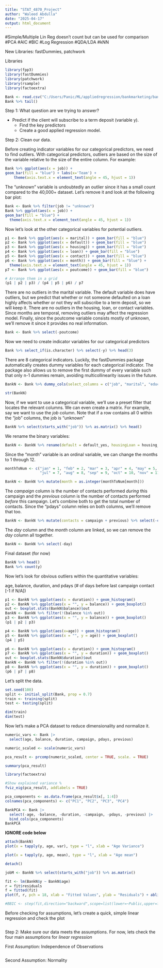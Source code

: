 ---
title: "STAT_4870_Project"
author: "Waleed Abdulla"
date: "2025-04-17"
output: html_document
---

#Simple/Multiple Lin Reg doesn't count but can be used for comparison
#PCA
#AIC
#BIC
#Log Regression
#QDA/LDA
#kNN

New Libraries: fastDummies, patchwork

Libraries
```{r, include=FALSE}
library(fpp3)
library(fastDummies)
library(patchwork)
library(rsample)
library(factoextra)
```


```{r}
Bank <- read.csv("C:/Users/Panic/ML/appliedregression/bankmarketing/bank-full.csv", sep = ";")
Bank %>% tail()
```

Step 1: What question are we trying to answer?

 - Predict if the client will subscribe to a term deposit (variable y).
    - Find the key predictors 
    - Create a good applied regression model.
 
 
Step 2: Clean our data.

Before creating indicator variables for our categorical predictors, we need to find outliers. With categorical predictors, outliers are based on the size of the variable relative to the size of the entire column. For example:
  
```{r}
Bank %>% ggplot(aes(x = job)) +
geom_bar(fill = "blue") + labs(x='Team') +
    theme(axis.text.x = element_text(angle = 45, hjust = 1))
```

The "unknown" variable is undoubtedly an outlier since it has a small count compared to the 40,000+ dataset. Let's remove it and look at the following bar plot:

```{r}
Bank <- Bank %>% filter(job != "unknown")
Bank %>% ggplot(aes(x = job)) +
geom_bar(fill = "blue") + 
  theme(axis.text.x = element_text(angle = 45, hjust = 1))
```

Now let's look at the other categorical variables for potential outliers.

```{r}
p1 <- Bank %>% ggplot(aes(x = marital)) + geom_bar(fill = "blue")
p2 <- Bank %>% ggplot(aes(x = default)) + geom_bar(fill = "blue")
p3 <- Bank %>% ggplot(aes(x = housing)) + geom_bar(fill = "blue")
p4 <- Bank %>% ggplot(aes(x = loan)) + geom_bar(fill = "blue")
p5 <- Bank %>% ggplot(aes(x = contact)) + geom_bar(fill = "blue")
p6 <- Bank %>% ggplot(aes(x = month)) + geom_bar(fill = "blue") + 
  theme(axis.text.x = element_text(angle = 45, hjust = 1))
p7 <- Bank %>% ggplot(aes(x = poutcome)) + geom_bar(fill = "blue")

# Arrange them in a grid
(p1 | p2 | p3) / (p4 | p5 | p6) / p7

```

There are no outliers in the marital variable. The default variable does have outliers, but we predict that whether or not someone defaulted on a loan highly affects whether or not they will subscribe to a term deposit, so we will keep it. There are no outliers in the housing, loan, or contact variables. Since months are temporal, removing outliers may affect the regression model. Finally, since the poutcome variable consists mostly of unknown, we'll remove it since it provides no real information.

```{r}
Bank <- Bank %>% select(-poutcome)
```

Now we need to create indicator variables for our categorical predictors
  
```{r}
Bank %>% select_if(is.character) %>% select(-y) %>% head(3)
```
There are 8 categorical indicators. Luckily, the fastDummies package automatically creates dummy variables for each categorical indicator. The package also allows us to remove the first dummy of every variable such that only n-1 dummies remain, avoiding multicollinearity issues in the future.

```{r}
BankN <- Bank %>% dummy_cols(select_columns = c("job", "marital", "education", "default", "housing", "loan", "contact", "y"), remove_first_dummy = TRUE) %>% select(-c("job", "marital", "education", "default", "housing", "loan", "contact","y")) %>% as.data.frame()

str(BankN)
```

Now, if we want to use a categorical variable, we'll use a preset filter that locates the relevant columns. We can even create a matrix. For example, say we want to use the *job* column. Note that if a row contains all 0 within the "job" columns, the job is "unknown"

```{r}
BankN %>% select(starts_with("job")) %>% as.matrix() %>% head()
```
We rename the binary variables:

```{r}
BankN <- BankN %>% rename(default = default_yes, housingLoan = housing_yes, personalLoan = loan_yes, y = y_yes)
```

Since the "month" variable is an ordinal variable, we can change the months to 1 through 12.

```{r}
monthToNum <- c("jan" = 1, "feb" = 2, "mar" = 3, "apr" = 4, "may" = 5, "jun" = 6,
                "jul" = 7, "aug" = 8, "sep" = 9, "oct" = 10, "nov" = 11, "dec" = 12)

BankN <- BankN %>% mutate(month = as.integer(monthToNum[month]))
```


The *campaign* column is the number of contacts performed *during* this campaign and the *previous* column is the number of contacts performed *before* this campaign. Let's combine both to get the total number of contacts. Since the "pdays" column relies on both columns, we'll remove that too.

```{r}
BankN <- BankN %>% mutate(contacts = campaign + previous) %>% select(-c("campaign","previous", "pdays"))
```

The *day* column and the *month* column are linked, so we can remove the *day* column all together. 

```{r}
BankN <- BankN %>% select(-day)
```

Final dataset (for now)
```{r}
BankN %>% head()
Bank %>% count(y)
```

Now let's look for obvious outliers within the quantitative variables:

age, balance, duration, and pdays (# of days before last campaign contact [-1 if N/A])

```{r}
p1 <- BankN %>% ggplot(aes(x = duration)) + geom_histogram()
p2 <- BankN %>% ggplot(aes(x = "", y = balance)) + geom_boxplot()
out <- boxplot.stats(BankN$balance)$out
BankN <- BankN %>% filter(!(balance %in% out))
p3 <- BankN %>% ggplot(aes(x = "", y = balance)) + geom_boxplot()
(p1 | p2 | p3)

p4 <- BankN %>% ggplot(aes(x=age)) + geom_histogram()
p5 <- BankN %>% ggplot(aes(x = "", y = age)) + geom_boxplot()
(p4 | p5)

p6 <- BankN %>% ggplot(aes(x = duration)) + geom_histogram()
p7 <- BankN %>% ggplot(aes(x = "", y = duration)) + geom_boxplot()
out <- boxplot.stats(BankN$duration)$out
BankN <- BankN %>% filter(!(duration %in% out))
p8 <- BankN %>% ggplot(aes(x = "", y = duration)) + geom_boxplot()
(p6 | p7 | p8)
```

Let's split the data. 

```{r}
set.seed(100)
split <- initial_split(Bank, prop = 0.7)
train <- training(split)
test <- testing(split)

dim(train)
dim(test)
```
Now let's make a PCA dataset to reduce dimensionality and normalize it.

```{r}
numeric_vars <- Bank |>
  select(age, balance, duration, campaign, pdays, previous)

numeric_scaled <- scale(numeric_vars)

pca_result <- prcomp(numeric_scaled, center = TRUE, scale. = TRUE)

summary(pca_result)

library(factoextra)

#Show explained variance %
fviz_eig(pca_result, addlabels = TRUE)

pca_components <- as.data.frame(pca_result$x[, 1:4])
colnames(pca_components) <- c("PC1", "PC2", "PC3", "PC4")

BankPCA <- Bank |>
  select(-age, -balance, -duration, -campaign, -pdays, -previous) |>
  bind_cols(pca_components)
BankPCA

```



**IGNORE code below**

```{r}
attach(BankN)
plot(x = tapply(y, age, var), type = "l", xlab = "Age Variance")

plot(x = tapply(y, age, mean), type = "l", xlab = "Age mean")

detach()
```



```{r}
jobM <- BankN %>% select(starts_with("job")) %>% as.matrix()

```



```{r}
fit <- lm(BankN$y ~ BankN$age)
r = fit$residuals
f = fitted(fit)
plot(f, r, pch = 18, xlab = "Fitted Values", ylab = "Residuals") + abline(h = 0, col = "red", lwd = 2)
```

```{r}
#BBIC <- step(fit,direction="backward",scope=list(lower=~Public,upper=fit), data=X)
```


Before checking for assumptions, let's create a quick, simple linear regression and check the plot

```{r}

```

 
Step 2: Make sure our data meets the assumptions.
  For now, lets check the four main assumptions for *linear regression*
  
  First Assumption: Independence of Observations

```{r}

```

  Second Assumption: Normality
  
```{r}

```